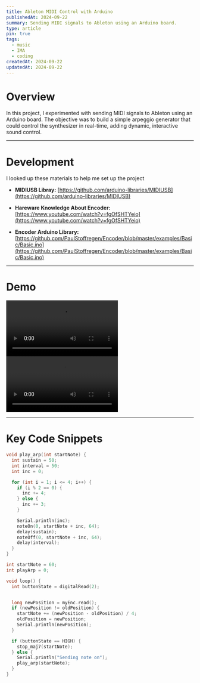 ```yaml
---
title: Ableton MIDI Control with Arduino
publishedAt: 2024-09-22
summary: Sending MIDI signals to Ableton using an Arduino board.
type: article
pin: true
tags:
  - music
  - IMA
  - coding
createdAt: 2024-09-22
updatedAt: 2024-09-22
---
```


# Overview

In this project, I experimented with sending MIDI signals to Ableton using an Arduino board. The objective was to build a simple arpeggio generator that could control the synthesizer in real-time, adding dynamic, interactive sound control.

---

# Development

I looked up these materials to help me set up the project

- **MIDIUSB Libray:**
[https://github.com/arduino-libraries/MIDIUSB](https://github.com/arduino-libraries/MIDIUSB)

- **Hareware Knowledge About Encoder:**
[https://www.youtube.com/watch?v=fgOfSHTYeio](https://www.youtube.com/watch?v=fgOfSHTYeio)

- **Encoder Arduino Library:**
[https://github.com/PaulStoffregen/Encoder/blob/master/examples/Basic/Basic.ino](https://github.com/PaulStoffregen/Encoder/blob/master/examples/Basic/Basic.ino)

---

# Demo

<div className="flex justify-center mb-4">
    <video src="/posts/nime-w2-first-try/interaction.mp4#t=0.001" controls preload="metadata" width={400} height={400} />
</div>

<div className="flex justify-center mb-4">
    <video src="/posts/nime-w2-first-try/ableton.mov#t=0.001" controls preload="metadata" width={600} height={600}  />
</div>

---

# Key Code Snippets

```cpp
void play_arp(int startNote) {
  int sustain = 50;
  int interval = 50;
  int inc = 0;

  for (int i = 1; i <= 4; i++) {
    if (i % 2 == 0) {
      inc += 4;
    } else {
      inc += 3;
    }

    Serial.println(inc);
    noteOn(0, startNote + inc, 64);
    delay(sustain);
    noteOff(0, startNote + inc, 64);
    delay(interval);
  }
}

int startNote = 60;
int playArp = 0;

void loop() {
  int buttonState = digitalRead(2);


  long newPosition = myEnc.read();
  if (newPosition != oldPosition) {
    startNote += (newPosition - oldPosition) / 4;
    oldPosition = newPosition;
    Serial.println(newPosition);
  }

  if (buttonState == HIGH) {
    stop_maj7(startNote);
  } else {
    Serial.println("Sending note on");
    play_arp(startNote);
  }
}
```

